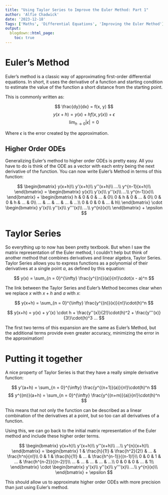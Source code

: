 ```yaml
---
title: "Using Taylor Series to Improve the Euler Method: Part 1"
author: 'Alfie Chadwick'
date: '2023-12-18'
Tags: ['Maths', 'Differential Equations', 'Improving the Euler Method']
output:
  blogdown::html_page:
    toc: true
---
```


# Euler's Method

Euler's method is a classic way of approximating first-order differential equations.
In short, it uses the derivative of a function and starting condition to estimate the value of the function a short distance from the starting point.

This is commonly written as:

$$
\frac{dy}{dx} = f(x, y)
$$
$$
y(x+h) = y(x) + hf(x, y(x)) + \epsilon
$$
$$
\lim_{h \to 0} |\epsilon| = 0
$$

Where $\epsilon$ is the error created by the approximation.

## Higher Order ODEs

Generalizing Euler's method to higher order ODEs is pretty easy. All you have to do is think of the ODE as a vector with each entry being the next derivative of the function. You can now write Euler's Method in terms of this function:

$$ 
\begin{bmatrix}
y(x+h)\\
y'(x+h)\\
y''(x+h)\\
...\\
y^{n-1}(x+h)\\
\end{bmatrix} = \begin{bmatrix}
y(x)\\
y'(x)\\
y''(x)\\
...\\
y^{n-1}(x)\\
\end{bmatrix} + \begin{bmatrix}
h & 0 & 0 &  ... & 0\\
0 & h & 0 &  ... & 0\\
0 & 0 & h &  ... & 0\\
... & ... & ... &  ... & ...\\
0 & 0 & 0 &  ... & h\\
\end{bmatrix} \cdot \begin{bmatrix}
y'(x)\\
y''(x)\\
y'''(x)\\
...\\
y^{n}(x)\\
\end{bmatrix} + \epsilon
$$

# Taylor Series

So everything up to now has been pretty textbook. But when I saw the matrix representation of the Euler method, I couldn't help but think of another method that combines derivatives and linear algebra, Taylor Series. 
Taylor Series allows you to express functions as a polynomial of their derivatives at a single point $a$, as defined by this equation:

$$
y(x) =  \sum_{n = 0}^{\infty}  \frac{y^{(n)}(a)}{n!}\cdot(x - a)^n 
$$

The link between the Taylor Series and Euler's Method becomes clear when we replace $x$ with $x+h$ and $a$ with $x$:

$$
y(x+h) =  \sum_{n = 0}^{\infty}  \frac{y^{(n)}(x)}{n!}\cdot(h)^n 
$$

$$
y(x+h) = y(x) +  y'(x) \cdot h + \frac{y''(x)}{2!}\cdot(h)^2 + \frac{y'''(x)}{3!}\cdot(h)^3 ...
$$

The first two terms of this expansion are the same as Euler's Method, but the additional terms provide even greater accuracy, minimizing the error in the approximation!


# Putting it together

A nice property of Taylor Series is that they have a really simple derivative function:

$$ y'(a+h) = \sum_{n = 0}^{\infty}  \frac{y^{(n+1)}(a)}{n!}\cdot(h)^n $$
$$ y^{(m)}(a+h) = \sum_{n = 0}^{\infty}  \frac{y^{(n+m)}(a)}{n!}\cdot(h)^n $$

This means that not only the function can be described as a linear combination of the derivatives at a point, but so too can all derivatives of a function.

Using this, we can go back to the initial matrix representation of the Euler method and include these higher order terms.

$$ \begin{bmatrix}
y(x+h)\\
y'(x+h)\\
y''(x+h)\\
...\\
y^{n}(x+h)\\
\end{bmatrix} = \begin{bmatrix}
1 & \frac{h}{1!} & \frac{h^2}{2!} &  ... & \frac{h^n}{n!}\\
0 & 1 & \frac{h}{1!} &  ... & \frac{h^{n-1}}{(n-1)!}\\
0 & 0 & 1 &  ... & \frac{h^{n-2}}{(n-2)!}\\
... & ... & ... &  ... & ...\\
0 & 0 & 0 &  ... & 1\\
\end{bmatrix} \cdot \begin{bmatrix}
y'(x)\\
y''(x)\\
y'''(x)\\
...\\
y^{n}(x)\\
\end{bmatrix} + \epsilon $$ 

This should allow us to approximate higher order ODEs with more precision than just using Euler's method.
